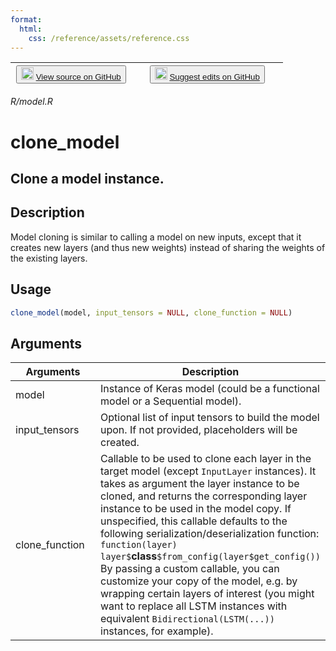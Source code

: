 ```yaml
---
format:
  html:
    css: /reference/assets/reference.css
---
```


| <button class="button"> ![](/reference/assets/GitHub-Mark-32px.png){width="20"} [View source on GitHub](https://github.com/rstudio/keras//blob/main/R/model.R) </button> | <button class="button"> ![](/reference/assets/GitHub-Mark-32px.png){width="20"} [Suggest edits on GitHub](https://github.com/rstudio/keras//edit/main/R/model.R) </button> |
|:------------------------------:|:--------------------------------------:|

*R/model.R*

# clone_model

## Clone a model instance.

## Description
Model cloning is similar to calling a model on new inputs, except that it creates new layers (and thus new weights) instead of sharing the weights of the existing layers. 


## Usage
```r
clone_model(model, input_tensors = NULL, clone_function = NULL) 
```

## Arguments
|Arguments|Description|
|---|---|
| model | Instance of Keras model (could be a functional model or a Sequential model). |
| input_tensors | Optional list of input tensors to build the model upon. If not provided, placeholders will be created. |
| clone_function | Callable to be used to clone each layer in the target model (except `InputLayer` instances). It takes as argument the layer instance to be cloned, and returns the corresponding layer instance to be used in the model copy. If unspecified, this callable defaults to the following serialization/deserialization function: <br>`function(layer) layer$`__class__`$from_config(layer$get_config())`<br>By passing a custom callable, you can customize your copy of the model, e.g. by wrapping certain layers of interest (you might want to replace all LSTM instances with equivalent `Bidirectional(LSTM(...))` instances, for example). |







